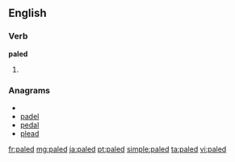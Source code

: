 ==English==

===Verb===
'''paled'''

# {{past of|[[pale]]}}

===Anagrams===
* {{alphagram|adelp}}
* [[padel#English|padel]]
* [[pedal#English|pedal]]
* [[plead#English|plead]]

[[fr:paled]]
[[mg:paled]]
[[ja:paled]]
[[pt:paled]]
[[simple:paled]]
[[ta:paled]]
[[vi:paled]]